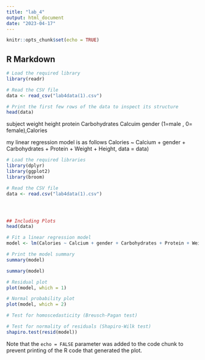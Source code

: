 ---
title: "lab_4"
output: html_document
date: "2023-04-17"
---

```{r setup, include=FALSE}
knitr::opts_chunk$set(echo = TRUE)
```

## R Markdown


```{r}
# Load the required library
library(readr)

# Read the CSV file
data <- read_csv("lab4data(1).csv")

# Print the first few rows of the data to inspect its structure
head(data)

```
subject
weight
height
protein
Carbohydrates
Calcuim 
gender (1=male , 0= female),Calories


my linear regression model is as follows  Calories ~ Calcium + gender + Carbohydrates + Protein + 
    Weight + Height, data = data) 


```{r}
# Load the required libraries
library(dplyr)
library(ggplot2)
library(broom)

# Read the CSV file
data <- read.csv("lab4data(1).csv")




## Including Plots
head(data)


```


```{r}
# Fit a linear regression model
model <- lm(Calories ~ Calcium + gender + Carbohydrates + Protein + Weight + Height, data = data)

# Print the model summary
summary(model)
```
```{r}
summary(model)
```



```{r}
# Residual plot
plot(model, which = 1)

# Normal probability plot
plot(model, which = 2)

# Test for homoscedasticity (Breusch-Pagan test)

# Test for normality of residuals (Shapiro-Wilk test)
shapiro.test(resid(model))

```



Note that the `echo = FALSE` parameter was added to the code chunk to prevent printing of the R code that generated the plot.

